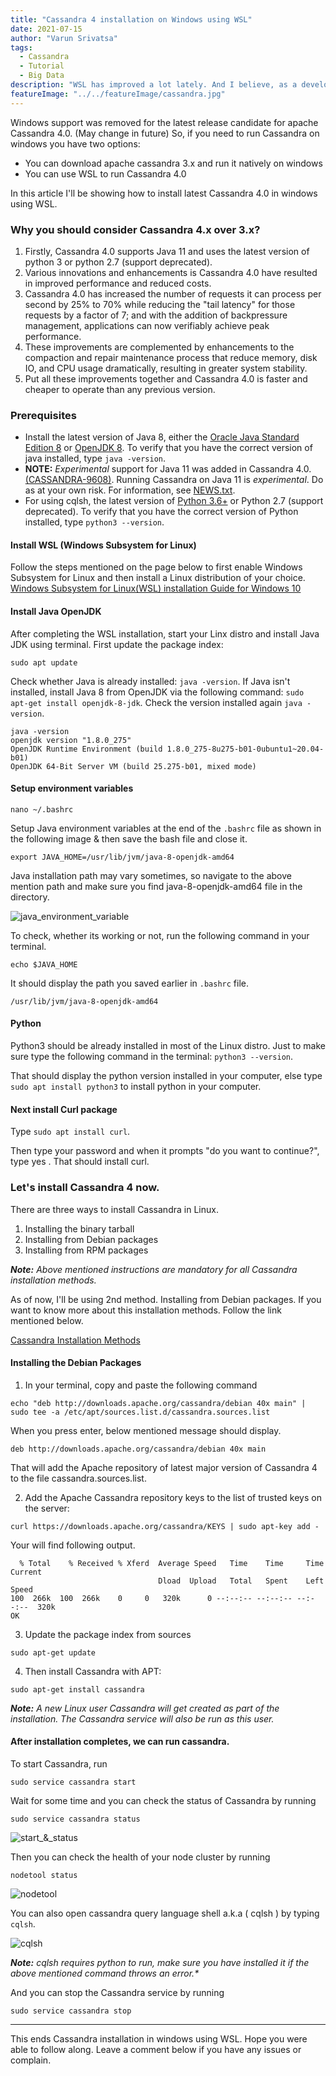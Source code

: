 ```yaml
---
title: "Cassandra 4 installation on Windows using WSL"
date: 2021-07-15
author: "Varun Srivatsa"
tags:
  - Cassandra
  - Tutorial
  - Big Data
description: "WSL has improved a lot lately. And I believe, as a developer this is the right and efficient way to work with both linux and windows. Instead of using VMs or downgrading to lower version. In this article I'll be showing how to install latest cassandra 4.0 in windows."
featureImage: "../../featureImage/cassandra.jpg"
---
```


Windows support was removed for the latest release candidate for apache Cassandra 4.0. (May change in future)
So, if you need to run Cassandra on windows you have two options:

- You can download apache cassandra 3.x and run it natively on windows
- You can use WSL to run Cassandra 4.0

In this article I'll be showing how to install latest Cassandra 4.0 in windows using WSL.

### Why you should consider Cassandra 4.x over 3.x?

1. Firstly, Cassandra 4.0 supports Java 11 and uses the latest version of python 3 or python 2.7 (support deprecated).
2. Various innovations and enhancements is Cassandra 4.0 have resulted in improved performance and reduced costs.
3. Cassandra 4.0 has increased the number of requests it can process per second by 25% to 70% while reducing the "tail latency" for those requests by a factor of 7; and with the addition of backpressure management, applications can now verifiably achieve peak performance.
4. These improvements are complemented by enhancements to the compaction and repair maintenance process that reduce memory, disk IO, and CPU usage dramatically, resulting in greater system stability.
5. Put all these improvements together and Cassandra 4.0 is faster and cheaper to operate than any previous version.

### Prerequisites

- Install the latest version of Java 8, either the <a href="http://www.oracle.com/technetwork/java/javase/downloads/index.html" target="_blank">Oracle Java Standard Edition 8</a> or <a href="http://openjdk.java.net/" target="_blank">OpenJDK 8</a>. To verify that you have the correct version of java installed, type `java -version`.
- **NOTE:** _Experimental_ support for Java 11 was added in Cassandra 4.0.
  [(CASSANDRA-9608)](https://issues.apache.org/jira/browse/CASSANDRA-9608). Running Cassandra on Java 11 is _experimental_. Do as at your own risk. For information, see [NEWS.txt](https://github.com/apache/cassandra/blob/trunk/NEWS.txt).
- For using cqlsh, the latest version of [Python 3.6+](https://www.python.org/downloads/) or Python 2.7 (support deprecated). To verify that you have the correct version of Python installed, type `python3 --version`.

#### Install WSL (Windows Subsystem for Linux)

Follow the steps mentioned on the page below to first enable Windows Subsystem for Linux and then install a Linux distribution of your choice.
[Windows Subsystem for Linux(WSL) installation Guide for Windows 10](https://docs.microsoft.com/en-us/windows/wsl/install-win10#manual-installation-steps)

#### Install Java OpenJDK

After completing the WSL installation, start your Linx distro and install Java JDK using terminal. First update the package index:

```shell
sudo apt update
```

Check whether Java is already installed: `java -version`.
If Java isn't installed, install Java 8 from OpenJDK via the following command: `sudo apt-get install openjdk-8-jdk`. Check the version installed again `java -version`.

```shell
java -version
openjdk version "1.8.0_275"
OpenJDK Runtime Environment (build 1.8.0_275-8u275-b01-0ubuntu1~20.04-b01)
OpenJDK 64-Bit Server VM (build 25.275-b01, mixed mode)
```

#### Setup environment variables

```shell
nano ~/.bashrc
```

Setup Java environment variables at the end of the `.bashrc` file as shown in the following image & then save the bash file and close it.

```shell
export JAVA_HOME=/usr/lib/jvm/java-8-openjdk-amd64
```

Java installation path may vary sometimes, so navigate to the above mention path and make sure you find java-8-openjdk-amd64 file in the directory.

![java_environment_variable](./java_environment_variable.png)

To check, whether its working or not, run the following command in your terminal.

```shell
echo $JAVA_HOME
```

It should display the path you saved earlier in `.bashrc` file.

```shell
/usr/lib/jvm/java-8-openjdk-amd64
```

#### Python

Python3 should be already installed in most of the Linux distro.
Just to make sure type the following command in the terminal: `python3 --version`.

That should display the python version installed in your computer, else type `sudo apt install python3` to install python in your computer.

#### Next install Curl package

Type `sudo apt install curl`.

Then type your password and when it prompts "do you want to continue?", type yes
. That should install curl.

### Let's install Cassandra 4 now.

There are three ways to install Cassandra in Linux.

1. Installing the binary tarball
2. Installing from Debian packages
3. Installing from RPM packages

_**Note:** Above mentioned instructions are mandatory for all Cassandra installation methods._

As of now, I'll be using 2nd method. Installing from Debian packages. If you want to know more about this installation methods. Follow the link mentioned below.

[Cassandra Installation Methods](https://cassandra.apache.org/doc/latest/getting_started/installing.html)

#### Installing the Debian Packages

1. In your terminal, copy and paste the following command

```shell
echo "deb http://downloads.apache.org/cassandra/debian 40x main" | sudo tee -a /etc/apt/sources.list.d/cassandra.sources.list
```

When you press enter, below mentioned message should display.

```shell
deb http://downloads.apache.org/cassandra/debian 40x main
```

That will add the Apache repository of latest major version of Cassandra 4 to the file cassandra.sources.list.

2. Add the Apache Cassandra repository keys to the list of trusted keys on the server:

```shell
curl https://downloads.apache.org/cassandra/KEYS | sudo apt-key add -
```

Your will find following output.

```shell
  % Total    % Received % Xferd  Average Speed   Time    Time     Time  Current
                                 Dload  Upload   Total   Spent    Left  Speed
100  266k  100  266k    0     0   320k      0 --:--:-- --:--:-- --:--:--  320k
OK
```

3. Update the package index from sources

```shell
sudo apt-get update
```

4. Then install Cassandra with APT:

```shell
sudo apt-get install cassandra
```

_**Note:** A new Linux user Cassandra will get created as part of the installation. The Cassandra service will also be run as this user._

#### After installation completes, we can run cassandra.

To start Cassandra, run

```shell
sudo service cassandra start
```

Wait for some time and you can check the status of Cassandra by running

```shell
sudo service cassandra status
```

![start_&_status](./start_status.png)

Then you can check the health of your node cluster by running

```shell
nodetool status
```

![nodetool](./nodetool.png)

You can also open cassandra query language shell a.k.a ( cqlsh ) by typing `cqlsh`.

![cqlsh](./cqlsh.png)

_**Note:** cqlsh requires python to run, make sure you have installed it if the above mentioned command throws an error.\*_

And you can stop the Cassandra service by running

```shell
sudo service cassandra stop
```

---

This ends Cassandra installation in windows using WSL. Hope you were able to follow along. Leave a comment below if you have any issues or complain.
